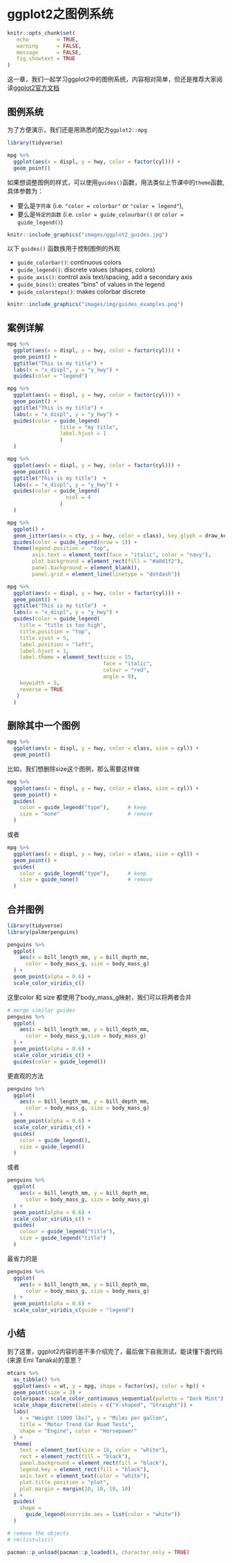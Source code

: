 # ggplot2之图例系统 {#tidyverse-ggplot2-guides}

```r
knitr::opts_chunk$set(
   echo         = TRUE, 
   warning      = FALSE, 
   message      = FALSE,
   fig.showtext = TRUE
)
```

这一章，我们一起学习ggplot2中的图例系统，内容相对简单，但还是推荐大家阅读[ggplot2官方文档](https://cran.r-project.org/web/packages/ggplot2/index.html)


## 图例系统

为了方便演示，我们还是用熟悉的配方`ggplot2::mpg`

```r
library(tidyverse)

mpg %>%
  ggplot(aes(x = displ, y = hwy, color = factor(cyl))) +
  geom_point()  
```

如果想调整图例的样式，可以使用`guides()`函数，用法类似上节课中的`theme`函数, 具体参数为：

- 要么是`字符串` (i.e. `"color = colorbar"` or `"color = legend"`), 
- 要么是`特定的函数` (i.e. `color = guide_colourbar()` or `color = guide_legend()`) 




```r
knitr::include_graphics("images/ggplot2_guides.jpg")
```


以下 `guides()` 函数族用于控制图例的外观

- `guide_colorbar()`: continuous colors
- `guide_legend()`: discrete values (shapes, colors)
- `guide_axis()`: control axis text/spacing, add a secondary axis 
- `guide_bins()`: creates "bins" of values in the legend
- `guide_colorsteps()`: makes colorbar discrete 


```r
knitr::include_graphics("images/img/guides_examples.png")
```

## 案例详解
```r
mpg %>%
  ggplot(aes(x = displ, y = hwy, color = factor(cyl))) +
  geom_point() +
  ggtitle("This is my title") +
  labs(x = "x_displ", y = "y_hwy") +
  guides(color = "legend")
```


```r
mpg %>%
  ggplot(aes(x = displ, y = hwy, color = factor(cyl))) +
  geom_point() +
  ggtitle("This is my title") +
  labs(x = "x_displ", y = "y_hwy") +
  guides(color = guide_legend(
                 title = "my title",
                 label.hjust = 1
                 )
  )
```



```r
mpg %>%
  ggplot(aes(x = displ, y = hwy, color = factor(cyl))) +
  geom_point() +
  ggtitle("This is my title")  +
  labs(x = "x_displ", y = "y_hwy") +
  guides(color = guide_legend(
                   ncol = 4
                 )
  )
```



```r
mpg %>%
  ggplot() + 
  geom_jitter(aes(x = cty, y = hwy, color = class), key_glyph = draw_key_pointrange) + #<<
  guides(color = guide_legend(nrow = 1)) +
  theme(legend.position =  "top", 
        axis.text = element_text(face = "italic", color = "navy"), 
        plot.background = element_rect(fill = "#a0d1f2"), 
        panel.background = element_blank(), 
        panel.grid = element_line(linetype = "dotdash"))
```


```r
mpg %>%
  ggplot(aes(x = displ, y = hwy, color = factor(cyl))) +
  geom_point() +
  ggtitle("This is my title")  +
  labs(x = "x_displ", y = "y_hwy") +
  guides(color = guide_legend(
    title = "title is too high",
    title.position = "top",
    title.vjust = 5,
    label.position = "left",
    label.hjust = 1,
    label.theme = element_text(size = 15,
                               face = "italic",
                               colour = "red",
                               angle = 0),
    keywidth = 5,
    reverse = TRUE
   )
  )
```


## 删除其中一个图例

```r
mpg %>%
  ggplot(aes(x = displ, y = hwy, color = class, size = cyl)) +
  geom_point()
```

比如，我们想删除size这个图例，那么需要这样做

```r
mpg %>%
  ggplot(aes(x = displ, y = hwy, color = class, size = cyl)) +
  geom_point() +
  guides(
    color = guide_legend("type"),      # keep
    size = "none"                      # remove
  )
```

或者
```r
mpg %>%
  ggplot(aes(x = displ, y = hwy, color = class, size = cyl)) +
  geom_point() +
  guides(
    color = guide_legend("type"),      # keep
    size = guide_none()                # remove
  )
```

## 合并图例
```r
library(tidyverse)
library(palmerpenguins)

penguins %>% 
  ggplot(
    aes(x = bill_length_mm, y = bill_depth_mm, 
      color = body_mass_g, size = body_mass_g)
  ) +
  geom_point(alpha = 0.6) +
  scale_color_viridis_c()
```

这里color 和 size 都使用了body_mass_g映射，我们可以将两者合并
```r
# merge similar guides
penguins %>% 
  ggplot(
    aes(x = bill_length_mm, y = bill_depth_mm, 
      color = body_mass_g,size = body_mass_g)
  ) +
  geom_point(alpha = 0.6) +
  scale_color_viridis_c() +
  guides(color = guide_legend())
```

更直观的方法
```r
penguins %>% 
  ggplot(
    aes(x = bill_length_mm, y = bill_depth_mm, 
      color = body_mass_g, size = body_mass_g)
  ) +
  geom_point(alpha = 0.6) +
  scale_color_viridis_c() +
  guides(
    color = guide_legend(), 
    size = guide_legend()
  )
```

或者
```r
penguins %>% 
  ggplot(
    aes(x = bill_length_mm, y = bill_depth_mm, 
      color = body_mass_g, size = body_mass_g)
  ) +
  geom_point(alpha = 0.6) +
  scale_color_viridis_c() +
  guides(
    colour = guide_legend("title"),
    size = guide_legend("title")
  )
```

最省力的是
```r
penguins %>% 
  ggplot(
    aes(x = bill_length_mm, y = bill_depth_mm, 
      color = body_mass_g, size = body_mass_g)
  ) +
  geom_point(alpha = 0.6) +
  scale_color_viridis_c(guide = "legend") 
```

## 小结

到了这里，ggplot2内容的差不多介绍完了，最后做下自我测试，能读懂下面代码(来源 Emi Tanaka)的意思？

```r
mtcars %>%
  as_tibble() %>%
  ggplot(aes(x = wt, y = mpg, shape = factor(vs), color = hp)) +
  geom_point(size = 3) +
  colorspace::scale_color_continuous_sequential(palette = "Dark Mint") +
  scale_shape_discrete(labels = c("V-shaped", "Straight")) +
  labs(
    x = "Weight (1000 lbs)", y = "Miles per gallon",
    title = "Motor Trend Car Road Tests",
    shape = "Engine", color = "Horsepower"
  ) +
  theme(
    text = element_text(size = 18, color = "white"),
    rect = element_rect(fill = "black"),
    panel.background = element_rect(fill = "black"),
    legend.key = element_rect(fill = "black"),
    axis.text = element_text(color = "white"),
    plot.title.position = "plot",
    plot.margin = margin(10, 10, 10, 10)
  ) +
  guides(
    shape =
      guide_legend(override.aes = list(color = "white"))
  )
```






```r
# remove the objects
# rm(list=ls())
```


```r
pacman::p_unload(pacman::p_loaded(), character.only = TRUE)
```

